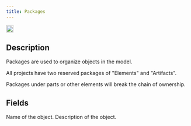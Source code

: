 ```yaml
---
title: Packages
---
```


<img height="20" noZoom src="/images/objecticons/package.svg" /> 

## Description
Packages are used to organize objects in the model.

  <Note>All projects have two reserved packages of "Elements" and "Artifacts".</Note>

<Warning>Packages under parts or other elements will break the chain of ownership.</Warning>

## Fields


<ParamField path="Name" type="string">
Name of the object.
</ParamField>

<ParamField path="Description" type="string">
  Description of the object.
</ParamField>
